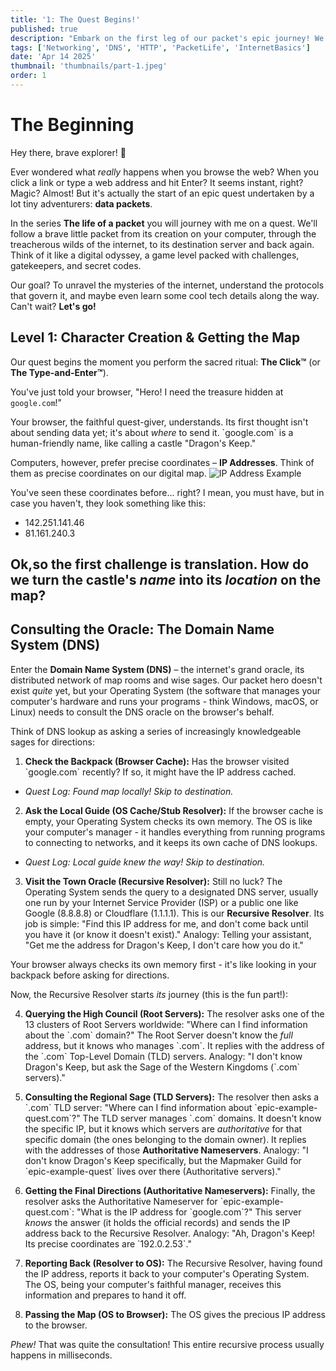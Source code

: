 ```yaml
---
title: '1: The Quest Begins!'
published: true
description: "Embark on the first leg of our packet's epic journey! We explore what happens when you click a link, meet the DNS Oracle, and discover how your computer finds the map to distant web servers."
tags: ['Networking', 'DNS', 'HTTP', 'PacketLife', 'InternetBasics']
date: 'Apr 14 2025'
thumbnail: 'thumbnails/part-1.jpeg'
order: 1
---
```



<Begin />

# The Beginning

Hey there, brave explorer! 👋

Ever wondered what _really_ happens when you browse the web? When you click a link or type a web address and hit Enter? It seems instant, right? Magic? Almost! But it's actually the start of an epic quest undertaken by a lot tiny adventurers: **data packets**.

In the series **The life of a packet** you will journey with me on a quest. We'll follow a brave little packet from its creation on your computer, through the treacherous wilds of the internet, to its destination server and back again. Think of it like a digital odyssey, a game level packed with challenges, gatekeepers, and secret codes.

Our goal? To unravel the mysteries of the internet, understand the protocols that govern it, and maybe even learn some cool tech details along the way. Can't wait? **Let's go!**

<Spliter />

## Level 1: Character Creation & Getting the Map

Our quest begins the moment you perform the sacred ritual: **The Click™** (or **The Type-and-Enter™**).

You've just told your browser, "Hero! I need the treasure hidden at `google.com`!"

Your browser, the faithful quest-giver, understands. Its first thought isn't about sending data yet; it's about _where_ to send it. \`google.com\` is a human-friendly name, like calling a castle "Dragon's Keep."

Computers, however, prefer precise coordinates – **IP Addresses**. Think of them as precise coordinates on our digital map.
![IP Address Example](/assets/1.jpeg)

You've seen these coordinates before... right? I mean, you must have, but in case you haven't, they look something like this:

- 142.251.141.46
- 81.161.240.3

<Spliter />

## Ok,so the first challenge is **translation**. How do we turn the castle's _name_ into its _location_ on the map?

## Consulting the Oracle: The Domain Name System **(DNS)**

Enter the **Domain Name System (DNS)** – the internet's grand oracle, its distributed network of map rooms and wise sages. Our packet hero doesn't exist _quite_ yet, but your Operating System (the software that manages your computer's hardware and runs your programs - think Windows, macOS, or Linux) needs to consult the DNS oracle on the browser's behalf.

Think of DNS lookup as asking a series of increasingly knowledgeable sages for directions:

1.  **Check the Backpack (Browser Cache):** Has the browser visited \`google.com\` recently? If so, it might have the IP address cached.

- _Quest Log: Found map locally! Skip to destination._

2.  **Ask the Local Guide (OS Cache/Stub Resolver):** If the browser cache is empty, your Operating System checks its own memory. The OS is like your computer's manager - it handles everything from running programs to connecting to networks, and it keeps its own cache of DNS lookups.

- _Quest Log: Local guide knew the way! Skip to destination._

3.  **Visit the Town Oracle (Recursive Resolver):** Still no luck? The Operating System sends the query to a designated DNS server, usually one run by your Internet Service Provider (ISP) or a public one like Google (8.8.8.8) or Cloudflare (1.1.1.1). This is our **Recursive Resolver**. Its job is simple: "Find this IP address for me, and don't come back until you have it (or know it doesn't exist)." Analogy: Telling your assistant, "Get me the address for Dragon's Keep, I don't care how you do it."

<Spliter />

Your browser always checks its own memory first - it's like looking in your backpack before asking for directions.

Now, the Recursive Resolver starts _its_ journey (this is the fun part!):

4.  **Querying the High Council (Root Servers):** The resolver asks one of the 13 clusters of Root Servers worldwide: "Where can I find information about the \`.com\` domain?" The Root Server doesn't know the _full_ address, but it knows who manages \`.com\`. It replies with the address of the \`.com\` Top-Level Domain (TLD) servers. Analogy: "I don't know Dragon's Keep, but ask the Sage of the Western Kingdoms (\`.com\` servers)."
5.  **Consulting the Regional Sage (TLD Servers):** The resolver then asks a \`.com\` TLD server: "Where can I find information about \`epic-example-quest.com\`?" The TLD server manages \`.com\` domains. It doesn't know the specific IP, but it knows which servers are _authoritative_ for that specific domain (the ones belonging to the domain owner). It replies with the addresses of those **Authoritative Nameservers**. Analogy: "I don't know Dragon's Keep specifically, but the Mapmaker Guild for \`epic-example-quest\` lives over there (Authoritative servers)."

6.  **Getting the Final Directions (Authoritative Nameservers):** Finally, the resolver asks the Authoritative Nameserver for \`epic-example-quest.com\`: "What is the IP address for \`google.com\`?" This server _knows_ the answer (it holds the official records) and sends the IP address back to the Recursive Resolver. Analogy: "Ah, Dragon's Keep! Its precise coordinates are \`192.0.2.53\`."

7.  **Reporting Back (Resolver to OS):** The Recursive Resolver, having found the IP address, reports it back to your computer's Operating System. The OS, being your computer's faithful manager, receives this information and prepares to hand it off.
8.  **Passing the Map (OS to Browser):** The OS gives the precious IP address to the browser.

_Phew!_ That was quite the consultation! This entire recursive process usually happens in milliseconds.

